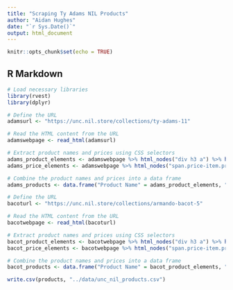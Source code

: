 ```yaml
---
title: "Scraping Ty Adams NIL Products"
author: "Aidan Hughes"
date: "`r Sys.Date()`"
output: html_document
---
```


```r
knitr::opts_chunk$set(echo = TRUE)
```

## R Markdown

```r

# Load necessary libraries
library(rvest)
library(dplyr)

```

```r
# Define the URL
adamsurl <- "https://unc.nil.store/collections/ty-adams-11"

# Read the HTML content from the URL
adamswebpage <- read_html(adamsurl)

# Extract product names and prices using CSS selectors
adams_product_elements <- adamswebpage %>% html_nodes("div h3 a") %>% html_text(trim = TRUE)
adams_price_elements <- adamswebpage %>% html_nodes("span.price-item.price-item--regular") %>% html_text(trim = TRUE)

# Combine the product names and prices into a data frame
adams_products <- data.frame("Product Name" = adams_product_elements, "Price" = adams_price_elements)

```

```r
# Define the URL
bacoturl <- "https://unc.nil.store/collections/armando-bacot-5"

# Read the HTML content from the URL
bacotwebpage <- read_html(bacoturl)

# Extract product names and prices using CSS selectors
bacot_product_elements <- bacotwebpage %>% html_nodes("div h3 a") %>% html_text(trim = TRUE)
bacot_price_elements <- bacotwebpage %>% html_nodes("span.price-item.price-item--regular") %>% html_text(trim = TRUE)

# Combine the product names and prices into a data frame
bacot_products <- data.frame("Product Name" = bacot_product_elements, "Price" = bacot_price_elements)
```

```r
write.csv(products, "../data/unc_nil_products.csv")

```

```r

```

